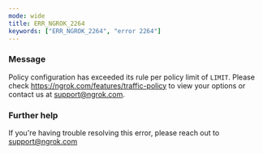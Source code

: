 ```yaml
---
mode: wide
title: ERR_NGROK_2264
keywords: ["ERR_NGROK_2264", "error 2264"]
---
```


### Message

Policy configuration has exceeded its rule per policy limit of `LIMIT`. Please check https://ngrok.com/features/traffic-policy to view your options or contact us at support@ngrok.com.

### Further help

If you're having trouble resolving this error, please reach out to [support@ngrok.com](mailto:support@ngrok.com?subject=Help%20with%20ERR_NGROK_2264)
